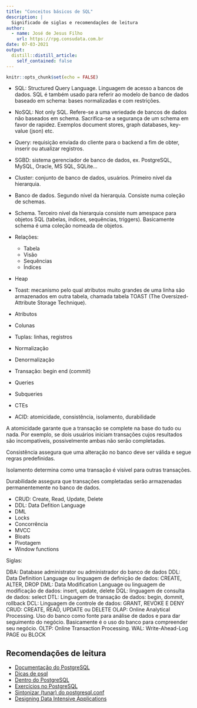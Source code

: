 ```yaml
---
title: "Conceitos básicos de SQL"
description: |
  Significado de siglas e recomendações de leitura
author:
  - name: José de Jesus Filho
    url: https://rpg.consudata.com.br
date: 07-03-2021
output:
  distill::distill_article:
    self_contained: false
---
```



```r
knitr::opts_chunk$set(echo = FALSE)
```

 - SQL: Structured Query Language. Linguagem de acesso a bancos de dados. SQL é também usado para referir ao modelo de banco de dados baseado em schema: bases normalizadas e com restrições.
 
 - NoSQL: Not only SQL. Refere-se a uma veriedade de bancos de dados não baseados em schema. Sacrifica-se a segurança de um schema em favor de rapidez. Exemplos document stores, graph databases, key-value (json) etc.
 
 - Query: requisição enviada do cliente para o backend a fim de obter, inserir ou atualizar registros.
 
 - SGBD: sistema gerenciador de banco de dados, ex. PostgreSQL, MySQL, Oracle, MS SQL, SQLite...
 
 - Cluster: conjunto de banco de dados, usuários. Primeiro nível da hierarquia.
 
 - Banco de dados. Segundo nível da hierarquia. Consiste numa coleção de schemas.
 
 - Schema. Terceiro nível da hierarquia consiste num amespace para objetos SQL (tabelas, índices, sequências, triggers). Basicamente schema é uma coleção nomeada de objetos.
 
 -  Relações:
    -  Tabela
    -  Visão
    -  Sequências
    -  Índices
 
 - Heap
 - Toast: mecanismo pelo qual atributos muito grandes de uma linha são armazenados em outra tabela, chamada tabela TOAST (The Oversized-Attribute Storage Technique).
 
 - Atributos
 - Colunas
 -  Tuplas: linhas, registros
 -  Normalização
 -  Denormalização
 - Transação: begin  end (commit)
 -  Queries
 -  Subqueries
 -  CTEs
 - ACID: atomicidade, consistência, isolamento, durabilidade
 
A atomicidade garante que a transação se complete na base do tudo ou nada. Por exemplo, se dois usuários iniciam transações cujos resultados são incompatíveis, possivelmente ambas não serão completadas. 

Consistência assegura que uma alteração no banco deve ser válida e segue regras predefinidas.

Isolamento determina como uma transação é visível para outras transações.

Durabilidade assegura que transações completadas serão armazenadas permanentemente no banco de dados.

 - CRUD: Create, Read, Update, Delete
 - DDL: Data Defition Language
 - DML
 - Locks
 - Concorrência
 - MVCC
 - Bloats
 - Pivotagem
 - Window functions
 
 Siglas:
 
 DBA: Database administrator ou administrador do banco de dados
 DDL: Data Definition Language ou linguagem de definição de dados: CREATE, ALTER, DROP
 DML: Data Modification Language ou linguagem de modificação de dados: insert, update, delete
 DQL: linguagem de consulta de dados: select
 DTL: Linguagem de transação de dados: begin, dommit, rollback
 DCL: Linguagem de controle de dados: GRANT, REVOKE E DENY
 CRUD: CREATE, READ, UPDATE ou DELETE
 OLAP: Online Analytical Processing. Uso do banco como fonte para análise de dados e para dar seguimento do negócio. Basicamente é o uso do banco para compreender seu negócio.
 OLTP: Online Transaction Processing. 
 WAL: Write-Ahead-Log
 PAGE ou BLOCK  
 
## Recomendações de leitura

- [Documentação do PostgreSQL](https://www.postgresql.org/docs/)
- [Dicas de psql](https://psql-tips.org/psql_tips_all.html)
- [Dentro do PostgreSQL](https://www.interdb.jp/pg/)
- [Exercícios no PostgreSQL](https://pgexercises.com/)
- [Sintonizar (tunar) do postgresql.conf](https://pgtune.leopard.in.ua/)
- [Designing Data Intensive Applications](https://www.amazon.com.br/Designing-Data-Intensive-Applications-Martin-Kleppmann/dp/1449373321)

